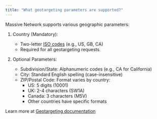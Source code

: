```yaml
---
title: "What geotargeting parameters are supported?"
---
```


Massive Network supports various geographic parameters:

1. Country (Mandatory):
   - Two-letter [ISO codes](https://www.iso.org/obp/ui/#search/code) (e.g., US, GB, CA)
   - Required for all geotargeting requests

2. Optional Parameters:
   - Subdivision/State: Alphanumeric codes (e.g., CA for California)
   - City: Standard English spelling (case-insensitive)
   - ZIP/Postal Code: Format varies by country:
     - US: 5 digits (10001)
     - UK: 2-4 characters (SW1A)
     - Canada: 3 characters (M5V)
     - Other countries have specific formats

Learn more at [Geotargeting documentation](https://docs.joinmassive.com/residential/geotargeting)